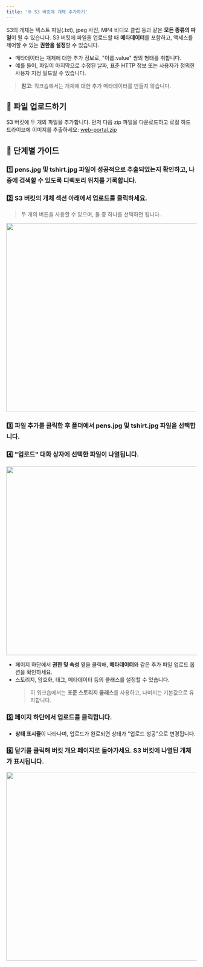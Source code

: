 ```yaml
---
title: '🌐 S3 버킷에 개체 추가하기'
---
```


S3의 개체는 텍스트 파일(.txt), jpeg 사진, MP4 비디오 클립 등과 같은 **모든 종류의 파일**이 될 수 있습니다. S3 버킷에 파일을 업로드할 때 **메타데이터**를 포함하고, 액세스를 제어할 수 있는 **권한을 설정**할 수 있습니다.

- 메타데이터는 개체에 대한 추가 정보로, "이름:value" 쌍의 형태를 취합니다.
- 예를 들어, 파일이 마지막으로 수정된 날짜, 표준 HTTP 정보 또는 사용자가 정의한 사용자 지정 필드일 수 있습니다.
> **참고**: 워크숍에서는 개체에 대한 추가 메타데이터를 만들지 않습니다.

## 📁 파일 업로드하기
S3 버킷에 두 개의 파일을 추가합니다. 먼저 다음 zip 파일을 다운로드하고 로컬 하드 드라이브에 이미지를 추출하세요: [web-portal.zip](https://github.com/user-attachments/files/17110325/web-portal.zip)

## 🔢 단계별 가이드

### 1️⃣ **pens.jpg** 및 **tshirt.jpg** 파일이 성공적으로 추출되었는지 확인하고, 나중에 검색할 수 있도록 **디렉토리 위치를 기록**합니다.

### 2️⃣ **S3 버킷**의 개체 섹션 아래에서 **업로드**를 클릭하세요.
> 두 개의 버튼을 사용할 수 있으며, 둘 중 하나를 선택하면 됩니다.

<img src="https://github.com/user-attachments/assets/313a1a2c-0c3d-4dae-a019-31993efaa335" width="600" height="500" />

### 3️⃣ **파일 추가**를 클릭한 후 폴더에서 **pens.jpg** 및 **tshirt.jpg** 파일을 선택합니다.

### 4️⃣ **"업로드" 대화 상자**에 선택한 파일이 나열됩니다.

<img src="https://github.com/user-attachments/assets/12fd3263-49fd-444b-99c6-cb3df40ce3d5" width="600" height="500" />

- 페이지 하단에서 **권한 및 속성** 옆을 클릭해, **메타데이터**와 같은 추가 파일 업로드 옵션을 확인하세요.
- 스토리지, 암호화, 태그, 메타데이터 등의 클래스를 설정할 수 있습니다.
  > 이 워크숍에서는 **표준 스토리지 클래스**를 사용하고, 나머지는 기본값으로 유지합니다.

### 5️⃣ 페이지 하단에서 **업로드**를 클릭합니다.
- **상태 표시줄**이 나타나며, 업로드가 완료되면 상태가 "업로드 성공"으로 변경됩니다.

### 6️⃣ **닫기**를 클릭해 **버킷 개요 페이지**로 돌아가세요. S3 버킷에 나열된 개체가 표시됩니다.

<img src = "https://github.com/user-attachments/assets/a9bc7627-d710-4b01-b6a1-7bf5ae42efe8" width="600" height="500" />

